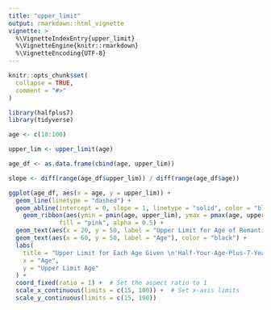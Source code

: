 ```yaml
---
title: "upper_limit"
output: rmarkdown::html_vignette
vignette: >
  %\VignetteIndexEntry{upper_limit}
  %\VignetteEngine{knitr::rmarkdown}
  %\VignetteEncoding{UTF-8}
---
```


```r
knitr::opts_chunk$set(
  collapse = TRUE,
  comment = "#>"
)
```

```r
library(halfplus7)
library(tidyverse)
```

```r
age <- c(18:100)

upper_lim <- upper_limit(age)

age_df <- as.data.frame(cbind(age, upper_lim))

slope <- diff(range(age_df$upper_lim)) / diff(range(age_df$age))

ggplot(age_df, aes(x = age, y = upper_lim)) +
  geom_line(linetype = "dashed") +
  geom_abline(intercept = 0, slope = 1, linetype = "solid", color = "black") +
    geom_ribbon(aes(ymin = pmin(age, upper_lim), ymax = pmax(age, upper_lim)),
              fill = "pink", alpha = 0.5) +
  geom_text(aes(x = 20, y = 50, label = "Upper Limit for Age of Romantic Partner"), color = "darkred", angle = atan(slope) * (180 / pi), hjust = 0) +
  geom_text(aes(x = 60, y = 50, label = "Age"), color = "black") +
  labs(
    title = "Upper Limit for Each Age Given \n'Half-Your-Age-Plus-7-Years' Rule",
    x = "Age",
    y = "Upper Limit Age"
  ) +
  coord_fixed(ratio = 1) +  # Set the aspect ratio to 1
  scale_x_continuous(limits = c(15, 100)) +  # Set x-axis limits
  scale_y_continuous(limits = c(15, 190)) 
```

